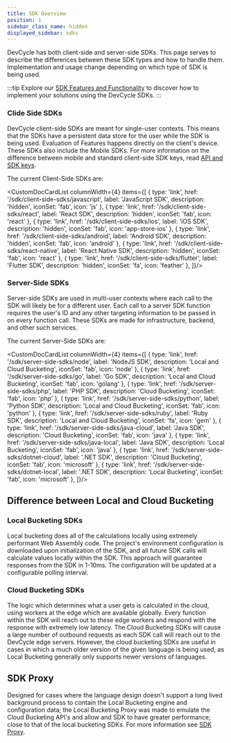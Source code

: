 ```yaml
---
title: SDK Overview
position: 1
sidebar_class_name: hidden
displayed_sidebar: sdks
---
```



DevCycle has both client-side and server-side SDKs. This page serves to describe the differences between these SDK types
and how to handle them. Implementation and usage change depending on which type of SDK is being used.

:::tip
Explore our [SDK Features and Functionality](/sdk/features) to discover how to implement your solutions using the DevCycle SDKs.
:::


<!--tabs-->

### Clide Side SDKs

DevCycle client-side SDKs are meant for single-user contexts. This means that the SDKs have a persistent data store for
the user while the SDK is being used. Evaluation of Features happens directly on the client's device. These SDKs also
include the Mobile SDKs. For more information on the difference between mobile and standard client-side SDK keys,
read [API and SDK keys](/essentials/keys).

The current Client-Side SDKs are:

<CustomDocCardList columnWidth={4} items={[
    {
        type: 'link',
        href: '/sdk/client-side-sdks/javascript',
        label: 'JavaScript SDK',
        description: 'hidden',
        iconSet: 'fab',
        icon: 'js'
    },
    {
        type: 'link',
        href: '/sdk/client-side-sdks/react',
        label: 'React SDK',
        description: 'hidden',
        iconSet: 'fab',
        icon: 'react'
    },
    {
        type: 'link',
        href: '/sdk/client-side-sdks/ios',
        label: 'iOS SDK',
        description: 'hidden',
        iconSet: 'fab',
        icon: 'app-store-ios'
    },
    {
        type: 'link',
        href: '/sdk/client-side-sdks/android',
        label: 'Android SDK',
        description: 'hidden',
        iconSet: 'fab',
        icon: 'android'
    },
    {
        type: 'link',
        href: '/sdk/client-side-sdks/react-native',
        label: 'React Native SDK',
        description: 'hidden',
        iconSet: 'fab',
        icon: 'react'
    },
    {
        type: 'link',
        href: '/sdk/client-side-sdks/flutter',
        label: 'Flutter SDK',
        description: 'hidden',
        iconSet: 'fa',
        icon: 'feather'
    },
]}/>

### Server-Side SDKs

Server-side SDKs are used in multi-user contexts where each call to the SDK will likely be for a different user. Each
call to a server SDK function requires the user's ID and any other targeting information to be passed in on every
function call. These SDKs are made for infrastructure, backend, and other such services.

The current Server-Side SDKs are:


<CustomDocCardList columnWidth={4} items={[
    {
        type: 'link',
        href: '/sdk/server-side-sdks/node',
        label: 'NodeJS SDK',
        description: 'Local and Cloud Bucketing',
        iconSet: 'fab',
        icon: 'node'
    },
    {
        type: 'link',
        href: '/sdk/server-side-sdks/go',
        label: 'Go SDK',
        description: 'Local and Cloud Bucketing',
        iconSet: 'fab',
        icon: 'golang'
    },
    {
        type: 'link',
        href: '/sdk/server-side-sdks/php',
        label: 'PHP SDK',
        description: 'Cloud Bucketing',
        iconSet: 'fab',
        icon: 'php'
    },
    {
        type: 'link',
        href: '/sdk/server-side-sdks/python',
        label: 'Python SDK',
        description: 'Local and Cloud Bucketing',
        iconSet: 'fab',
        icon: 'python'
    },
    {
        type: 'link',
        href: '/sdk/server-side-sdks/ruby',
        label: 'Ruby SDK',
        description: 'Local and Cloud Bucketing',
        iconSet: 'fa',
        icon: 'gem'
    },
    {
        type: 'link',
        href: '/sdk/server-side-sdks/java-cloud',
        label: 'Java SDK',
        description: 'Cloud Bucketing',
        iconSet: 'fab',
        icon: 'java'
    },
    {
        type: 'link',
        href: '/sdk/server-side-sdks/java-local',
        label: 'Java SDK',
        description: 'Local Bucketing',
        iconSet: 'fab',
        icon: 'java'
    },
    {
        type: 'link',
        href: '/sdk/server-side-sdks/dotnet-cloud',
        label: '.NET SDK',
        description: 'Cloud Bucketing',
        iconSet: 'fab',
        icon: 'microsoft'
    },
    {
        type: 'link',
        href: '/sdk/server-side-sdks/dotnet-local',
        label: '.NET SDK',
        description: 'Local Bucketing',
        iconSet: 'fab',
        icon: 'microsoft'
    },
]}/>


## Difference between Local and Cloud Bucketing

<!--tabs-->

### Local Bucketing SDKs

Local bucketing does all of the calculations locally using extremely performant Web Assembly code. The project's
environment configuration is downloaded upon initialization of the SDK, and all future SDK calls will calculate values
locally within the SDK. This approach will guarantee responses from the SDK in 1-10ms. The configuration will be updated
at a configurable polling interval.


### Cloud Bucketing SDKs

The logic which determines what a user gets is calculated in the cloud, using workers at the edge which are available
globally. Every function within the SDK will reach out to these edge workers and respond with the response with
extremely low latency. The Cloud Bucketing SDKs will cause a large number of outbound requests as each SDK call will
reach out to the DevCycle edge servers. However, the cloud bucketing SDKs are useful in cases in which a much older
version of the given language is being used, as Local Bucketing generally only supports newer versions of languages.

## SDK Proxy

Designed for cases where the language design doesn't support a long lived background process to contain the Local
Bucketing engine and configuration data; the Local Bucketing Proxy was made to emulate the Cloud Bucketing API's
and allow and SDK to have greater performance; close to that of the local bucketing SDKs. For more information see
[SDK Proxy](./sdk-proxy/index.md).